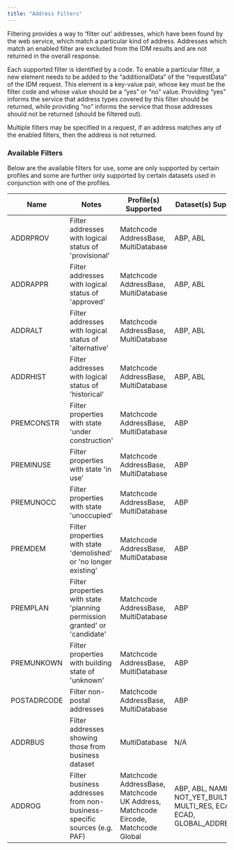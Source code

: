 ```yaml
---
title: "Address Filters"
---
```


Filtering provides a way to ‘filter out’ addresses, which have been found by the web service, which match a particular kind of address. Addresses which match an enabled filter are excluded from the IDM results and are not returned in the overall response.

Each supported filter is identified by a code. To enable a particular filter, a new element needs to be added to the “additionalData” of the “requestData” of the IDM request. This element is a key-value pair, whose key must be the filter code and whose value should be a “yes” or “no” value. Providing “yes” informs the service that address types covered by this filter should be returned, while providing “no” informs the service that those addresses should not be returned (should be filtered out).

Multiple filters may be specified in a request, if an address matches any of the enabled filters, then the address is not returned.

### Available Filters

Below are the available filters for use, some are only supported by certain profiles and some are further only supported by certain datasets used in conjunction with one of the profiles.

| Name        | Notes                                                                     | Profile(s) Supported                                                             | Dataset(s) Supported                                                     |
| ----------- | ------------------------------------------------------------------------- | -------------------------------------------------------------------------------- | ------------------------------------------------------------------------ |
| ADDRPROV    | Filter addresses with logical status of 'provisional'                     | Matchcode AddressBase, MultiDatabase                                             | ABP, ABL                                                                 |
| ADDRAPPR    | Filter addresses with logical status of 'approved'                        | Matchcode AddressBase, MultiDatabase                                             | ABP, ABL                                                                 |
| ADDRALT     | Filter addresses with logical status of 'alternative'                     | Matchcode AddressBase, MultiDatabase                                             | ABP, ABL                                                                 |
| ADDRHIST    | Filter addresses with logical status of 'historical'                      | Matchcode AddressBase, MultiDatabase                                             | ABP, ABL                                                                 |
| PREMCONSTR  | Filter properties with state 'under construction'                         | Matchcode AddressBase, MultiDatabase                                             | ABP                                                                      |
| PREMINUSE   | Filter properties with state 'in use'                                     | Matchcode AddressBase, MultiDatabase                                             | ABP                                                                      |
| PREMUNOCC   | Filter properties with state 'unoccupied'                                 | Matchcode AddressBase, MultiDatabase                                             | ABP                                                                      |
| PREMDEM     | Filter properties with state 'demolished' or 'no longer existing'         | Matchcode AddressBase, MultiDatabase                                             | ABP                                                                      |
| PREMPLAN    | Filter properties with state 'planning permission granted' or 'candidate' | Matchcode AddressBase, MultiDatabase                                             | ABP                                                                      |
| PREMUNKOWN  | Filter properties with building state of 'unknown'                        | Matchcode AddressBase, MultiDatabase                                             | ABP                                                                      |
| POSTADRCODE | Filter non-postal addresses                                               | Matchcode AddressBase, MultiDatabase                                             | ABP                                                                      |
| ADDRBUS     | Filter addresses showing those from business dataset                      | MultiDatabase                                                                    | N/A                                                                      |
| ADDROG      | Filter business addresses from non-business-specific sources (e.g. PAF)   | Matchcode AddressBase, Matchcode UK Address, Matchcode Eircode, Matchcode Global | ABP, ABL, NAMES, NOT_YET_BUILT, MULTI_RES, ECAF, ECAD, GLOBAL_ADDRESSING |
